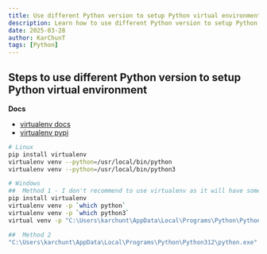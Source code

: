 ```yaml
---
title: Use different Python version to setup Python virtual environment
description: Learn how to use different Python version to setup Python virtual environment
date: 2025-03-28
author: KarChunT
tags: [Python]
---
```


## Steps to use different Python version to setup Python virtual environment

**Docs**

- [virtualenv docs](https://virtualenv.pypa.io/en/latest/)
- [virtualenv pypi](https://pypi.org/project/virtualenv/)

```bash
# Linux
pip install virtualenv
virtualenv venv --python=/usr/local/bin/python
virtualenv venv --python=/usr/local/bin/python3

# Windows
##  Method 1 - I don't recommend to use virtualenv as it will have some missing files
pip install virtualenv
virtualenv venv -p `which python`
virtualenv venv -p `which python3`
virtual venv -p "C:\Users\karchunt\AppData\Local\Programs\Python\Python312\python.exe"

##  Method 2
"C:\Users\karchunt\AppData\Local\Programs\Python\Python312\python.exe" -m venv venv
```
<Comments />
